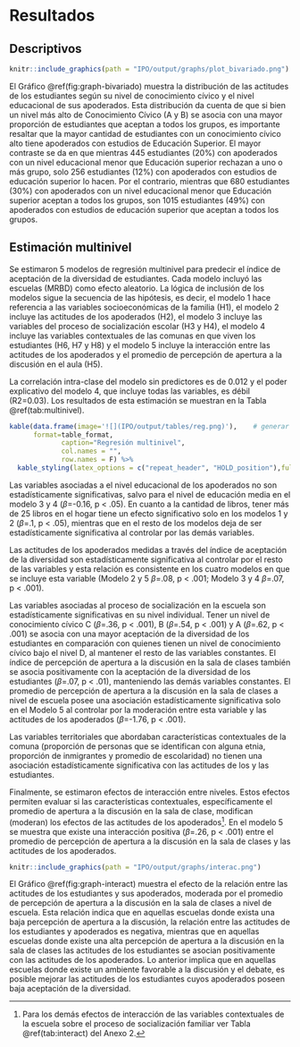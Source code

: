 # Resultados


## Descriptivos

```r
knitr::include_graphics(path = "IPO/output/graphs/plot_bivariado.png")
```

El Gráfico \@ref(fig:graph-bivariado) muestra la distribución de las actitudes de los estudiantes según su nivel de conocimiento cívico y el nivel educacional de sus apoderados. Esta distribución da cuenta de que si bien un nivel más alto de Conocimiento Cívico (A y B) se asocia con una mayor proporción de estudiantes que aceptan a todos los grupos, es importante resaltar que la mayor cantidad de estudiantes con un conocimiento cívico alto tiene apoderados con estudios de Educación Superior. El mayor contraste se da en que mientras 445 estudiantes (20%) con apoderados con un nivel educacional menor que Educación superior rechazan a uno o más grupo, solo 256 estudiantes (12%) con apoderados con estudios de educación superior lo hacen. Por el contrario, mientras que 680 estudiantes (30%) con apoderados con un nivel educacional menor que Educación superior aceptan a todos los grupos, son 1015 estudiantes (49%) con apoderados con estudios de educación superior que aceptan a todos los grupos.


## Estimación multinivel

Se estimaron 5 modelos de regresión multinivel para predecir el índice de aceptación de la diversidad de estudiantes. Cada modelo incluyó las escuelas (MRBD) como efecto aleatorio. La lógica de inclusión de los modelos sigue la secuencia de las hipótesis, es decir, el modelo 1 hace referencia a las variables socioeconómicas de la familia (H1), el modelo 2 incluye las actitudes de los apoderados (H2), el modelo 3 incluye las variables del proceso de socialización escolar (H3 y H4), el modelo 4 incluye las variables contextuales de las comunas en que viven los estudiantes (H6, H7 y H8) y el modelo 5 incluye la interacción entre las actitudes de los apoderados y el promedio de percepción de apertura a la discusión en el aula (H5).

La correlación intra-clase del modelo sin predictores es de 0.012 y el poder explicativo del modelo 4, que incluye todas las variables, es débil (R2=0.03). Los resultados de esta estimación se muestran en la Tabla \@ref(tab:multinivel).

```r
kable(data.frame(image='![](IPO/output/tables/reg.png)'),    # generar tabla
      format=table_format,
             caption="Regresión multinivel",
             col.names = "",
             row.names = F) %>%  
  kable_styling(latex_options = c("repeat_header", "HOLD_position"),full_width = F)
```

Las variables asociadas a el nivel educacional de los apoderados no son estadísticamente significativas, salvo para el nivel de educación media en el modelo 3 y 4 ($\beta$=-0.16, p < .05). En cuanto a la cantidad de libros, tener más de 25 libros en el hogar tiene un efecto significativo solo en los modelos 1 y 2 ($\beta$=.1, p < .05), mientras que en el resto de los modelos deja de ser estadísticamente significativa al controlar por las demás variables.

Las actitudes de los apoderados medidas a través del índice de aceptación de la diversidad son estadísticamente significativa al controlar por el resto de las variables y esta relación es consistente en los cuatro modelos en que se incluye esta variable (Modelo 2 y 5 $\beta$=.08, p < .001; Modelo 3 y 4 $\beta$=.07, p < .001).

Las variables asociadas al proceso de socialización en la escuela son estadísticamente significativas en su nivel individual. Tener un nivel de conocimiento cívico C ($\beta$=.36, p < .001), B ($\beta$=.54, p < .001) y A ($\beta$=.62, p < .001) se asocia con una mayor aceptación de la diversidad de los estudiantes en comparación con quienes tienen un nivel de conocimiento cívico bajo el nivel D, al mantener el resto de las variables constantes. El índice de percepción de apertura a la discusión en la sala de clases también se asocia positivamente con la aceptación de la diversidad de los estudiantes ($\beta$=.07, p < .01), manteniendo las demás variables constantes. El promedio de percepción de apertura a la discusión en la sala de clases a nivel de escuela posee una asociación estadísticamente significativa solo en el Modelo 5 al controlar por la moderación entre esta variable y las actitudes de los apoderados ($\beta$=-1.76, p < .001). 

Las variables territoriales que abordaban características contextuales de la comuna (proporción de personas que se identifican con alguna etnia, proporción de inmigrantes y promedio de escolaridad) no tienen una asociación estadísticamente significativa con las actitudes de los y las estudiantes.

Finalmente, se estimaron efectos de interacción entre niveles. Estos efectos permiten evaluar si las características contextuales, específicamente el promedio de apertura a la discusión en la sala de clase, modifican (moderan) los efectos de las actitudes de los apoderados[^2]. En el modelo 5 se muestra que existe una interacción positiva ($\beta$=.26, p < .001) entre el promedio de percepción de apertura a la discusión en la sala de clases y las actitudes de los apoderados.

[^2]: Para los demás efectos de interacción de las variables contextuales de la escuela sobre el proceso de socialización familiar ver Tabla \@ref(tab:interact) del Anexo 2.

```r
knitr::include_graphics(path = "IPO/output/graphs/interac.png")
```

El Gráfico \@ref(fig:graph-interact) muestra el efecto de la relación entre las actitudes de los estudiantes y sus apoderados, moderada por el promedio de percepción de apertura a la discusión en la sala de clases a nivel de escuela. Esta relación indica que en aquellas escuelas donde exista una baja percepción de apertura a la discusión, la relación entre las actitudes de los estudiantes y apoderados es negativa, mientras que en aquellas escuelas donde existe una alta percepción de apertura a la discusión en la sala de clases las actitudes de los estudiantes se asocian positivamente con las actitudes de los apoderados. Lo anterior implica que en aquellas escuelas donde existe un ambiente favorable a la discusión y el debate, es posible mejorar las actitudes de los estudiantes cuyos apoderados poseen baja aceptación de la diversidad.


